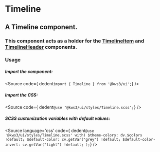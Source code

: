 
<Version />

# Timeline
## A Timeline component. 
### This component acts as a holder for the <a href="./?path=/docs/helpers-timeline-timelineitem--docs">TimelineItem</a> and <a href="./?path=/docs/helpers-timeline-timelineheader--docs">TimelineHeader</a> components.


<Meta of={Stories} />
<Canvas of={Stories.Main} />
<Controls />

### Usage
##### Import the component:
<Source
  code={ dedent`import { Timeline } from '@kws3/ui';`}
/>

##### Import the CSS:
<Source
  code={ dedent`@use '@kws3/ui/styles/Timeline.scss';`}
/>

##### SCSS customization variables with default values:
<Source
  language='css'
  code={ dedent`
    @use '@kws3/ui/styles/Timeline.scss' with(
      $theme-colors: dv.$colors !default;
      $default-color: cv.getVar("grey") !default;
      $default-color-invert: cv.getVar("light") !default;
    );
  `}
/>
